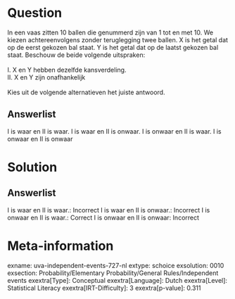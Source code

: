 Question
========

In een vaas zitten 10 ballen die genummerd zijn van 1 tot en met 10. We
kiezen achtereenvolgens zonder teruglegging twee ballen. X is het getal
dat op de eerst gekozen bal staat. Y is het getal dat op de laatst
gekozen bal staat. Beschouw de beide volgende uitspraken:\
\
I. X en Y hebben dezelfde kansverdeling.\
II. X en Y zijn onafhankelijk\
\
Kies uit de volgende alternatieven het juiste antwoord.

Answerlist
----------

I is waar en II is waar.
I is waar en II is onwaar.
I is onwaar en II is waar.
I is onwaar en II is onwaar

Solution
========

Answerlist
----------

I is waar en II is waar.: Incorrect
I is waar en II is onwaar.: Incorrect
I is onwaar en II is waar.: Correct
I is onwaar en II is onwaar: Incorrect

Meta-information
================
exname: uva-independent-events-727-nl
extype: schoice
exsolution: 0010
exsection: Probability/Elementary Probability/General Rules/Independent events
exextra[Type]: Conceptual
exextra[Language]: Dutch
exextra[Level]: Statistical Literacy
exextra[IRT-Difficulty]: 3
exextra[p-value]: 0.311
